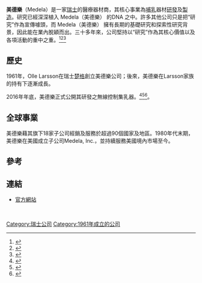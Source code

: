 {{other uses}}
{{noteTA|T=美德樂}}
{{Infobox company
| name = Medela AG
| logo = Medela logo.svg
| type = [[Aktiengesellschaft|AG]]<ref>{{Internetquelle|url=http://www.hrazg.ch/webservices/inet/HRG/HRG.asmx/getHRGHTML?chnr=1703021603&amt=170&toBeModified=0&validOnly=0&lang=1&sort=0|titel=Medela AG|hrsg=Handelsregister des Kantons Zug|zugriff=2016-07-25|offline=ja|archiv-url=https://web.archive.org/web/20160818211927/http://www.hrazg.ch/webservices/inet/HRG/HRG.asmx/getHRGHTML?chnr=1703021603&amt=170&toBeModified=0&validOnly=0&lang=1&sort=0|archiv-datum=2016-08-18|title=存档副本|accessdate=2016-07-25|archiveurl=https://web.archive.org/web/20160818211927/http://www.hrazg.ch/webservices/inet/HRG/HRG.asmx/getHRGHTML?chnr=1703021603&amt=170&toBeModified=0&validOnly=0&lang=1&sort=0|archivedate=2016-08-18|deadurl=yes}} {{Wayback|url=http://www.hrazg.ch/webservices/inet/HRG/HRG.asmx/getHRGHTML?chnr=1703021603&amt=170&toBeModified=0&validOnly=0&lang=1&sort=0 |date=20160818211927 }}</ref>
| foundation = 1961年
| location = 瑞士[[巴爾|巴爾]] 
| key_people = Daniel Frutig ([[CEO|CEO]])<br/>Michael Larsson ([[董事長|董事長]])
| num_employees = 約1,600 (2016年)
| turnover = 603百萬[[瑞士法郎|CHF]] (2015年)
| industry = [[醫療|醫療]][[科技|科技]]
| homepage = [http://www.medela.com/ www.medela.com]
}}
'''美德樂'''（Medela）是一家[[瑞士|瑞士]]的醫療器材商，其核心事業為[[哺乳|哺乳]]器材[[研發|研發]]及[[製造|製造]]。研究已經深深植入 Medela（美德樂） 的DNA 之中。許多其他公司只是把“研究”作為宣傳噱頭，而 Medela（美德樂） 擁有長期的基礎研究和探索性研究背景，因此能在業內脫穎而出。三十多年來，公司堅持以“研究”作為其核心價值以及各項活動的重中之重。<ref name=mirror>{{Cite news|url=http://www.mirror.co.uk/news/uk-news/medela-issues-recall-three-breast-8929967|title=Medela issues recall on three breast pump ranges amid safety concerns|last=Oakley|first=Nicola|date=2016-09-28|newspaper=mirror|accessdate=2017-02-10|archive-date=2017-02-11|archive-url=https://web.archive.org/web/20170211083206/http://www.mirror.co.uk/news/uk-news/medela-issues-recall-three-breast-8929967|dead-url=no}}</ref><ref>{{Cite news|url=http://www.drugstorenews.com/article/medela-launches-state-art-breast-pump|title=Medela launches state-of-the-art breast pump|accessdate=2017-02-10|language=en|archive-url=https://web.archive.org/web/20170211082757/http://www.drugstorenews.com/article/medela-launches-state-art-breast-pump|archive-date=2017-02-11|dead-url=yes}}</ref><ref>{{Cite web|url=http://www.which.co.uk/news/2016/10/safety-warning-on-medela-breast-pumps-453693/|title=Safety warning on Medela breast pumps - October - 2016 - Which? News|accessdate=2017-02-10|work=www.which.co.uk|language=en|archive-date=2017-02-10|archive-url=https://web.archive.org/web/20170210120906/http://www.which.co.uk/news/2016/10/safety-warning-on-medela-breast-pumps-453693/|dead-url=no}}</ref>

== 歷史 ==
1961年，Olle Larsson在瑞士[[楚格|楚格]]創立美德樂公司；後來，美德樂在Larsson家族的持有下逐漸成長。

2016年年底，美德樂正式公開其研發之無線控制集乳器。<ref>{{Cite web|url=http://now.howstuffworks.com/2017/01/13/breast-best-when-wireless|title=Now - HowStuffWorks|accessdate=2017-02-10|work=now.howstuffworks.com|archive-url=https://web.archive.org/web/20170210114437/http://now.howstuffworks.com/2017/01/13/breast-best-when-wireless|archive-date=2017-02-10|dead-url=yes}}</ref><ref>{{Cite web|url=http://www.prnewswire.com/news-releases/medela-introduces-first-smart-breast-pump-designed-with-moms-in-mind-300369680.html|title=Medela Introduces First Smart Breast Pump Designed with Moms in Mind|accessdate=2017-02-10|last=Inc.|first=Medela,|work=www.prnewswire.com|language=en|archive-date=2017-02-10|archive-url=https://web.archive.org/web/20170210114503/http://www.prnewswire.com/news-releases/medela-introduces-first-smart-breast-pump-designed-with-moms-in-mind-300369680.html|dead-url=no}}</ref><ref>{{Cite web|url=http://www.nwherald.com/2017/01/05/medela-launches-sonata-pump/aqo2l2q/|title=Medela launches Sonata pump|accessdate=2017-02-10|last=Newswire|first=P. R.|work=Northwest Herald|archive-date=2017-02-10|archive-url=https://web.archive.org/web/20170210120609/http://www.nwherald.com/2017/01/05/medela-launches-sonata-pump/aqo2l2q/|dead-url=no}}</ref>。

== 全球事業 ==
美德樂藉其旗下18家子公司經銷及服務於超過90個國家及地區。1980年代末期，美德樂在美國成立子公司Medela, Inc.，並持續服務美國境內市場至今。


== 參考 ==
{{Reflist|2}}

== 連結 ==
* [http://www.medelabreastfeedingus.com/about-medela 官方網站] {{Wayback|url=http://www.medelabreastfeedingus.com/about-medela |date=20170210110724 }}
 
 [[Category:瑞士公司|Category:瑞士公司]]
 [[Category:1961年成立的公司|Category:1961年成立的公司]]